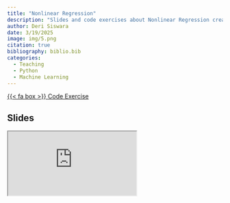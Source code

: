 ```yaml
---
title: "Nonlinear Regression"
description: "Slides and code exercises about Nonlinear Regression created with Quarto presentation"
author: Deri Siswara
date: 3/19/2025 
image: img/5.png
citation: true
bibliography: biblio.bib
categories:
  - Teaching
  - Python
  - Machine Learning
---
```


<span class="listing-btn-group">
<a href="https://derisiswara.quarto.pub/week5_ml/" class="btn" role="button">{{< fa box >}} Code Exercise </a>

## Slides

<iframe class="slides" src="https://derisiswara.quarto.pub/ml_w5/#/title-slide"></iframe>
